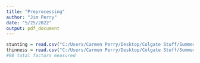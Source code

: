 ```yaml
---
title: "Preprocessing"
author: "Jim Perry"
date: "5/25/2022"
output: pdf_document
---
```


```r
stunting = read.csv("C:/Users/Carmen Perry/Desktop/Colgate Stuff/Summer Research 2022/MalnutritionProject-20220523T125732Z-001/MalnutritionProject/Code/SR2022Malnutrition/Data/stunting.csv")
thinness = read.csv("C:/Users/Carmen Perry/Desktop/Colgate Stuff/Summer Research 2022/MalnutritionProject-20220523T125732Z-001/MalnutritionProject/Code/SR2022Malnutrition/Data/thinness.csv")
#98 total factors measured
```
